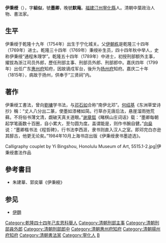 {{明清人物信息框
| 姓名 = '''伊秉绶''
| 原名 =
| 圖片名稱= 伊秉綬.jpg
| 圖片大小 = 220px
| 圖片說明 = 《[[清代學者象傳|清代學者象傳]]》之伊秉绶像
| 最高職務 = 江蘇揚州府知府
| 國家 = 大清
| 爵位 =
| 籍貫 = [[福建|福建]][[寧化縣|寧化縣]]
| 族裔 = 漢族
| 旗籍 = 
| 字號 = 字組似，號墨卿，晚號默庵
| 諡號 = 
| 出生日期 = 乾隆十九年（1754年）
| 出生地點 = [[福建|福建]][[寧化縣|寧化縣]]
| 逝世日期 = 嘉庆二十年（1815年）
| 逝世地點 = [[江蘇|江蘇]][[揚州|揚州]]
| 墓葬 =
| 配偶 =
| 親屬 = （父）[[伊朝棟|伊朝棟]]<br>（子）[[伊念曾|伊念曾]]
| 出身 = 
*乾隆四十四年己亥恩科舉人
*乾隆五十四年己酉科進士出身
| 經歷 = 
| 著作 =
}}

'''伊秉绶'''（{{bd|1754年||1815年|catIdx=Y}}），字'''組似'''，號'''墨卿'''，晚號'''默庵'''。[[福建|福建]][[汀州|汀州]][[寧化縣|寧化縣]]人。清朝中葉政治人物、書法家。

==生平==
伊秉绶于乾隆十九年（1754年）出生于宁化城关。父[[伊朝栋|伊朝栋]]是乾隆三十四年（1769年）进士。乾隆三十四年（1769年）秉绶补生员，四十四年秋中举人，史称伊秉绶“通程朱理学”。乾隆五十四年（1789年）中进士，初授刑部额外主事，擢拔為浙江司员外郎，歷任刑部主事、刑部员外郎、刑部郎中。嘉庆四年（1799年）出任广东[[惠州府|惠州府]]知府，因故谪戍军台，後升为[[扬州府|扬州府]]知府。嘉庆二十年（1815年），病故于扬州，供奉于“三贤祠”内。 

==著作==
伊秉绶工書法，曾向[[刘墉_(清朝)|劉墉]]学书法，与[[邓石如|邓石如]]合称“南伊北邓”。[[何绍基|何绍基]]《东洲草堂诗抄》稱：“丈人八分出二篆，使墨如漆楮如简。行草亦无唐后法，悬崖溜雨弛荒藓。不将俗书薄文清，觑破天真关道眼。”[[谢章铤|谢章铤]]《睹棋山庄词话》载：“墨卿每朝起学笔画数十百圈，自小累大，至匀圆为度。盖谓能是，则作书腕自健。”[[向燊|向燊]]说：“墨卿楷书法《程哲碑》，行书法李西涯，隶书则直入汉人之室。即邓完白亦逊其醇古，他更无论矣。”1984年10月上海书店出版《伊秉绶隶书墨迹选》。

<gallery>
Calligraphy couplet by Yi Bingshou, Honolulu Museum of Art, 5515.1-2.jpg|伊秉绶書法作品
</gallery>

==參考書目==
*朱建華、郭奕華《伊秉綬》

==参见==
*[[伊麵|伊麵]]

{{乾隆五十四年己酉科殿試金榜}}
{{DEFAULTSORT:Yi伊}}
[[Category:乾隆四十四年己亥恩科舉人|Category:乾隆四十四年己亥恩科舉人]]
[[Category:清朝刑部主事|Category:清朝刑部主事]]
[[Category:清朝刑部員外郎|Category:清朝刑部員外郎]]
[[Category:清朝刑部郎中|Category:清朝刑部郎中]]
[[Category:清朝惠州府知府|Category:清朝惠州府知府]]
[[Category:清朝揚州府知府|Category:清朝揚州府知府]]
[[Category:清朝書法家|Category:清朝書法家]]
[[Category:寧化人|Category:寧化人]]
[[Category:伊姓|B]]
